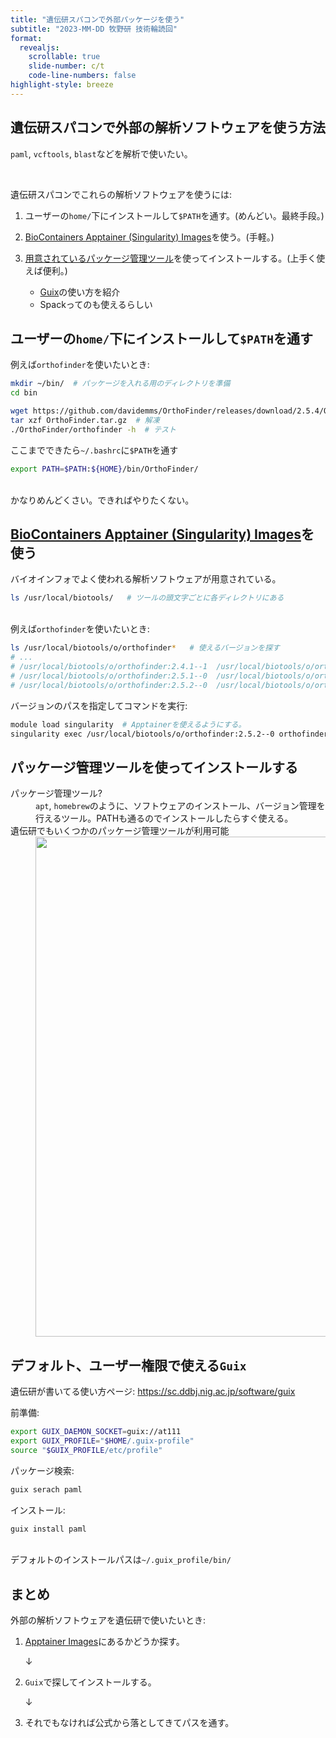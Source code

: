 ```yaml
---
title: "遺伝研スパコンで外部パッケージを使う"
subtitle: "2023-MM-DD 牧野研 技術輪読回"
format: 
  revealjs:
    scrollable: true
    slide-number: c/t
    code-line-numbers: false
highlight-style: breeze
---
```


## 遺伝研スパコンで外部の解析ソフトウェアを使う方法

`paml`, `vcftools`, `blast`などを解析で使いたい。

<br>

遺伝研スパコンでこれらの解析ソフトウェアを使うには:

1. ユーザーの`home/`下にインストールして`$PATH`を通す。(めんどい。最終手段。)

2. [BioContainers Apptainer (Singularity) Images](https://sc.ddbj.nig.ac.jp/software/BioContainers/)を使う。(手軽。)

3. [用意されているパッケージ管理ツール](https://sc.ddbj.nig.ac.jp/software/#%E3%83%91%E3%83%83%E3%82%B1%E3%83%BC%E3%82%B8%E3%83%9E%E3%83%8D%E3%83%BC%E3%82%B8%E3%83%A3)を使ってインストールする。(上手く使えば便利。)
    - [Guix](https://sc.ddbj.nig.ac.jp/software/guix)の使い方を紹介
    - Spackってのも使えるらしい
    
## ユーザーの`home/`下にインストールして`$PATH`を通す

例えば`orthofinder`を使いたいとき:
```bash
mkdir ~/bin/  # パッケージを入れる用のディレクトリを準備
cd bin

wget https://github.com/davidemms/OrthoFinder/releases/download/2.5.4/OrthoFinder.tar.gz  # ソフトウェアをダウンロード
tar xzf OrthoFinder.tar.gz  # 解凍
./OrthoFinder/orthofinder -h  # テスト
```

ここまでできたら`~/.bashrc`に`$PATH`を通す

```.bash
export PATH=$PATH:${HOME}/bin/OrthoFinder/
```
<br>
かなりめんどくさい。できればやりたくない。

## [BioContainers Apptainer (Singularity) Images](https://sc.ddbj.nig.ac.jp/software/BioContainers/)を使う

バイオインフォでよく使われる解析ソフトウェアが用意されている。

```bash
ls /usr/local/biotools/   # ツールの頭文字ごとに各ディレクトリにある
```
<br>
例えば`orthofinder`を使いたいとき:

```bash
ls /usr/local/biotools/o/orthofinder*   # 使えるバージョンを探す
# ...
# /usr/local/biotools/o/orthofinder:2.4.1--1  /usr/local/biotools/o/orthofinder:2.5.2--hdfd78af_1
# /usr/local/biotools/o/orthofinder:2.5.1--0  /usr/local/biotools/o/orthofinder:2.5.3--hdfd78af_0
# /usr/local/biotools/o/orthofinder:2.5.2--0  /usr/local/biotools/o/orthofinder:2.5.4--hdfd78af_0
```

バージョンのパスを指定してコマンドを実行:

```bash
module load singularity  # Apptainerを使えるようにする。
singularity exec /usr/local/biotools/o/orthofinder:2.5.2--0 orthofinder -f sample/
```

## パッケージ管理ツールを使ってインストールする
パッケージ管理ツール?
:   `apt`, `homebrew`のように、ソフトウェアのインストール、バージョン管理を行えるツール。PATHも通るのでインストールしたらすぐ使える。

遺伝研でもいくつかのパッケージ管理ツールが利用可能
:   ![](image/ddbj_package_mangement.png){width="800"}


## デフォルト、ユーザー権限で使える`Guix`

遺伝研が書いてる使い方ページ: [https://sc.ddbj.nig.ac.jp/software/guix](https://sc.ddbj.nig.ac.jp/software/guix)

前準備:
```.bash
export GUIX_DAEMON_SOCKET=guix://at111
export GUIX_PROFILE="$HOME/.guix-profile"
source "$GUIX_PROFILE/etc/profile"
```

パッケージ検索:
```bash
guix serach paml
```

インストール:
```bash
guix install paml
```

<br>
デフォルトのインストールパスは`~/.guix_profile/bin/`


## まとめ

外部の解析ソフトウェアを遺伝研で使いたいとき:

1. [Apptainer Images](https://sc.ddbj.nig.ac.jp/software/BioContainers/)にあるかどうか探す。

    ↓
    
2. `Guix`で探してインストールする。

    ↓

3. それでもなければ公式から落としてきてパスを通す。
